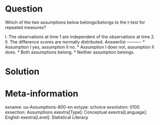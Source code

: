 Question
========
  
Which of the two assumptions below belongs/belongs to the t-test for repeated measures?

I. The observations at time 1 are independent of the observations at time 2. II. The difference scores are normally distributed. 
Answerlist
----------
* Assumption I yes, assumption II no.
* Assumption I does not, assumption II does.
* Both assumptions belong.
* Neither assumption belongs. 


Solution
========

Meta-information
================
exname: uu-Assumptions-800-en
extype: schoice
exsolution: 0100
exsection: Assumptions
exextra[Type]: Conceptual
exextra[Language]: English
exextra[Level]: Statistical Literacy
